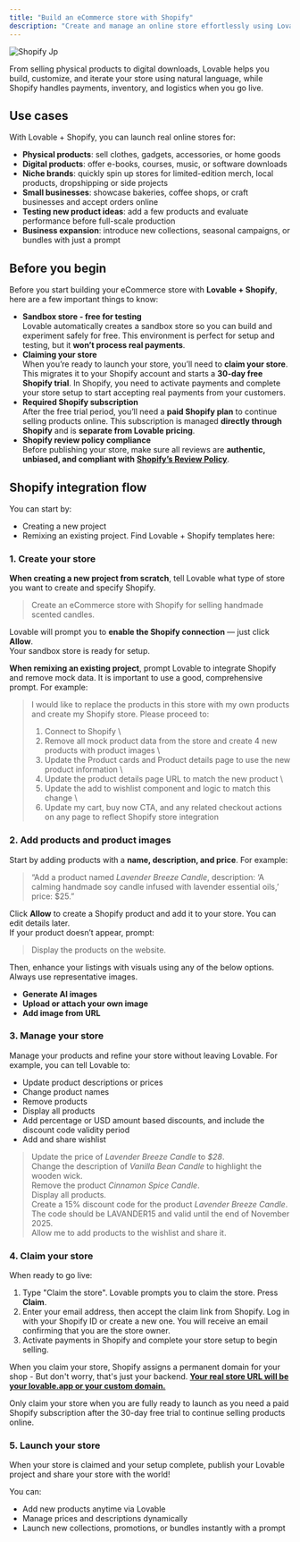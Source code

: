 ```yaml
---
title: "Build an eCommerce store with Shopify"
description: "Create and manage an online store effortlessly using Lovable + Shopify"
---
```


![Shopify Jp](/images/shopify.jpg)

From selling physical products to digital downloads, Lovable helps you build, customize, and iterate your store using natural language, while Shopify handles payments, inventory, and logistics when you go live.

## Use cases

With Lovable + Shopify, you can launch real online stores for:

- **Physical products**: sell clothes, gadgets, accessories, or home goods
- **Digital products**: offer e-books, courses, music, or software downloads
- **Niche brands**: quickly spin up stores for limited-edition merch, local products, dropshipping or side projects
- **Small businesses**: showcase bakeries, coffee shops, or craft businesses and accept orders online
- **Testing new product ideas**: add a few products and evaluate performance before full-scale production
- **Business expansion**: introduce new collections, seasonal campaigns, or bundles with just a prompt

## Before you begin

Before you start building your eCommerce store with **Lovable + Shopify**, here are a few important things to know:

- **Sandbox store - free for testing**\
  Lovable automatically creates a sandbox store so you can build and experiment safely for free. This environment is perfect for setup and testing, but it **won’t process real payments**.
- **Claiming your store**\
  When you’re ready to launch your store, you’ll need to **claim your store**. This migrates it to your Shopify account and starts a **30-day free Shopify trial**. In Shopify, you need to activate payments and complete your store setup to start accepting real payments from your customers.
- **Required Shopify subscription**\
  After the free trial period, you’ll need a **paid Shopify plan** to continue selling products online. This subscription is managed **directly through Shopify** and is **separate from Lovable pricing**.
- **Shopify review policy compliance**\
  Before publishing your store, make sure all reviews are **authentic, unbiased, and compliant with** [**Shopify’s Review Policy**](https://help.shopify.com/en/partners/help-support/faq/reviews).

## Shopify integration flow

You can start by:

- Creating a new project
- Remixing an existing project. Find Lovable + Shopify templates here:

### 1. Create your store

**When creating a new project from scratch**, tell Lovable what type of store you want to create and specify Shopify.

> Create an eCommerce store with Shopify for selling handmade scented candles.

Lovable will prompt you to **enable the Shopify connection** — just click **Allow**.\
Your sandbox store is ready for setup.

**When remixing an existing project**, prompt Lovable to integrate Shopify and remove mock data. It is important to use a good, comprehensive prompt. For example:

> I would like to replace the products in this store with my own products and create my Shopify store. Please proceed to: 
>
> 1. Connect to Shopify \
> 2. Remove all mock product data from the store and create 4 new products with product images \
> 3. Update the Product cards and Product details page to use the new product information \
> 4. Update the product details page URL to match the new product \
> 5. Update the add to wishlist component and logic to match this change \
> 6. Update my cart, buy now CTA, and any related checkout actions on any page to reflect Shopify store integration

### 2. Add products and product images

Start by adding products with a **name, description, and price**. For example:

> “Add a product named _Lavender Breeze Candle_, description: ‘A calming handmade soy candle infused with lavender essential oils,’ price: \$25.”

Click **Allow** to create a Shopify product and add it to your store. You can edit details later.\
If your product doesn’t appear, prompt:

> Display the products on the website.

Then, enhance your listings with visuals using any of the below options. Always use representative images.

- **Generate AI images**
- **Upload or attach your own image**
- **Add image from URL**

### 3. Manage your store

Manage your products and refine your store without leaving Lovable. For example, you can tell Lovable to:

- Update product descriptions or prices
- Change product names
- Remove products
- Display all products
- Add percentage or USD amount based discounts, and include the discount code validity period
- Add and share wishlist

> Update the price of _Lavender Breeze Candle_ to _\$28_.\
> Change the description of _Vanilla Bean Candle_ to highlight the wooden wick.\
> Remove the product _Cinnamon Spice Candle_.\
> Display all products.\
> Create a 15% discount code for the product _Lavender Breeze Candle_. The code should be LAVANDER15 and valid until the end of November 2025.\
> Allow me to add products to the wishlist and share it.

### 4. Claim your store

When ready to go live:

1. Type "Claim the store". Lovable prompts you to claim the store. Press **Claim**.
2. Enter your email address, then accept the claim link from Shopify. Log in with your Shopify ID or create a new one. You will receive an email confirming that you are the store owner.
4. Activate payments in Shopify and complete your store setup to begin selling.

When you claim your store, Shopify assigns a permanent domain for your shop - But don't worry, that's just your backend. [**Your real store URL will be your lovable.app or your custom domain.**](http://lovable.app)

<Warning>
  Only claim your store when you are fully ready to launch as you need a paid Shopify subscription  after the 30-day free trial to continue selling products online.
</Warning>

### 5. Launch your store

When your store is claimed and your setup complete, publish your Lovable project and share your store with the world!

You can:

- Add new products anytime via Lovable
- Manage prices and descriptions dynamically
- Launch new collections, promotions, or bundles instantly with a prompt